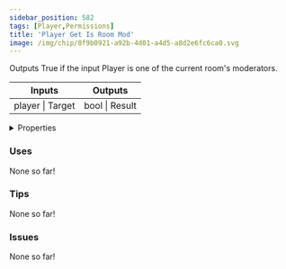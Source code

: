 ```yaml
---
sidebar_position: 582
tags: [Player,Permissions]
title: 'Player Get Is Room Mod'
image: /img/chip/8f9b0921-a92b-4d01-a4d5-a8d2e6fc6ca0.svg
---
```


Outputs True if the input Player is one of the current room's moderators.



<IChip uuid="8f9b0921-a92b-4d01-a4d5-a8d2e6fc6ca0"/>

<table><thead><tr><th>Inputs</th><th>Outputs</th></tr></thead><tbody><tr><td>player | Target</td><td>bool | Result</td></tr></tbody></table>

<details>
  <summary>Properties</summary>
  <div>
    <div>
    <table>
      <tbody>
        <tr>
          <td>Is beta required?</td>
          <td>No</td>
        </tr>
        <tr>
          <td>Is chip a trolling risk?</td>
          <td>No</td>
        </tr>
        <tr>
          <td>Is chip a role assignment risk?</td>
          <td>No</td>
        </tr>
        <tr>
          <td>Chip UUID</td>
          <td>8f9b0921-a92b-4d01-a4d5-a8d2e6fc6ca0</td>
        </tr>
        <tr>
          <td>Room availability</td>
          <td>Available everywhere</td>
        </tr>
      </tbody>
    </table>
    </div>
  </div>
</details>

### Uses

None so far!

### Tips

None so far!

### Issues

None so far!